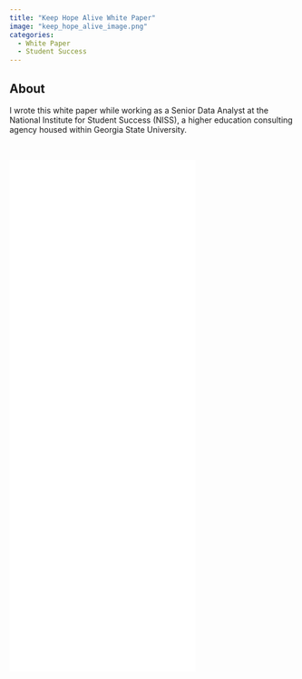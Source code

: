 ```yaml
---
title: "Keep Hope Alive White Paper"
image: "keep_hope_alive_image.png"
categories:
  - White Paper
  - Student Success
---
```


## About

I wrote this white paper while working as a Senior Data Analyst at the National Institute for Student Success (NISS), a higher education consulting agency housed within Georgia State University. 

<br>

![](KHA_Report.pdf){fig-align="center" width="65%" height="900px"}
